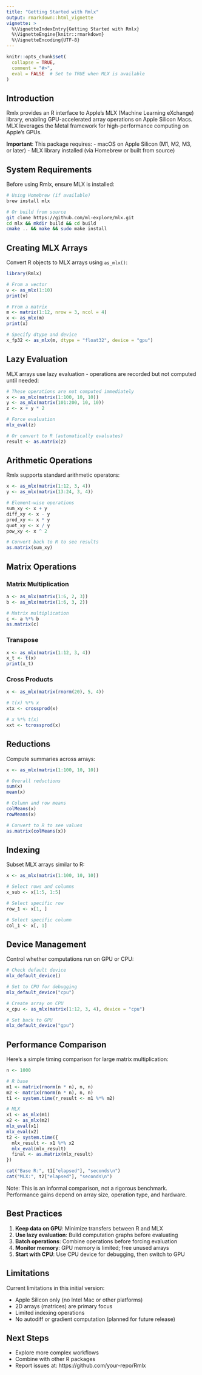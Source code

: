 ```yaml
---
title: "Getting Started with Rmlx"
output: rmarkdown::html_vignette
vignette: >
  %\VignetteIndexEntry{Getting Started with Rmlx}
  %\VignetteEngine{knitr::rmarkdown}
  %\VignetteEncoding{UTF-8}
---
```


```r
knitr::opts_chunk$set(
  collapse = TRUE,
  comment = "#>",
  eval = FALSE  # Set to TRUE when MLX is available
)
```

## Introduction

Rmlx provides an R interface to Apple's MLX (Machine Learning eXchange) library,
enabling GPU-accelerated array operations on Apple Silicon Macs. MLX leverages
the Metal framework for high-performance computing on Apple's GPUs.

**Important**: This package requires:
- macOS on Apple Silicon (M1, M2, M3, or later)
- MLX library installed (via Homebrew or built from source)

## System Requirements

Before using Rmlx, ensure MLX is installed:

```bash
# Using Homebrew (if available)
brew install mlx

# Or build from source
git clone https://github.com/ml-explore/mlx.git
cd mlx && mkdir build && cd build
cmake .. && make && sudo make install
```

## Creating MLX Arrays

Convert R objects to MLX arrays using `as_mlx()`:

```r
library(Rmlx)

# From a vector
v <- as_mlx(1:10)
print(v)

# From a matrix
m <- matrix(1:12, nrow = 3, ncol = 4)
x <- as_mlx(m)
print(x)

# Specify dtype and device
x_fp32 <- as_mlx(m, dtype = "float32", device = "gpu")
```

## Lazy Evaluation

MLX arrays use lazy evaluation - operations are recorded but not computed
until needed:

```r
# These operations are not computed immediately
x <- as_mlx(matrix(1:100, 10, 10))
y <- as_mlx(matrix(101:200, 10, 10))
z <- x + y * 2

# Force evaluation
mlx_eval(z)

# Or convert to R (automatically evaluates)
result <- as.matrix(z)
```

## Arithmetic Operations

Rmlx supports standard arithmetic operators:

```r
x <- as_mlx(matrix(1:12, 3, 4))
y <- as_mlx(matrix(13:24, 3, 4))

# Element-wise operations
sum_xy <- x + y
diff_xy <- x - y
prod_xy <- x * y
quot_xy <- x / y
pow_xy <- x ^ 2

# Convert back to R to see results
as.matrix(sum_xy)
```

## Matrix Operations

### Matrix Multiplication

```r
a <- as_mlx(matrix(1:6, 2, 3))
b <- as_mlx(matrix(1:6, 3, 2))

# Matrix multiplication
c <- a %*% b
as.matrix(c)
```

### Transpose

```r
x <- as_mlx(matrix(1:12, 3, 4))
x_t <- t(x)
print(x_t)
```

### Cross Products

```r
x <- as_mlx(matrix(rnorm(20), 5, 4))

# t(x) %*% x
xtx <- crossprod(x)

# x %*% t(x)
xxt <- tcrossprod(x)
```

## Reductions

Compute summaries across arrays:

```r
x <- as_mlx(matrix(1:100, 10, 10))

# Overall reductions
sum(x)
mean(x)

# Column and row means
colMeans(x)
rowMeans(x)

# Convert to R to see values
as.matrix(colMeans(x))
```

## Indexing

Subset MLX arrays similar to R:

```r
x <- as_mlx(matrix(1:100, 10, 10))

# Select rows and columns
x_sub <- x[1:5, 1:5]

# Select specific row
row_1 <- x[1, ]

# Select specific column
col_1 <- x[, 1]
```

## Device Management

Control whether computations run on GPU or CPU:

```r
# Check default device
mlx_default_device()

# Set to CPU for debugging
mlx_default_device("cpu")

# Create array on CPU
x_cpu <- as_mlx(matrix(1:12, 3, 4), device = "cpu")

# Set back to GPU
mlx_default_device("gpu")
```

## Performance Comparison

Here's a simple timing comparison for large matrix multiplication:

```r
n <- 1000

# R base
m1 <- matrix(rnorm(n * n), n, n)
m2 <- matrix(rnorm(n * n), n, n)
t1 <- system.time(r_result <- m1 %*% m2)

# MLX
x1 <- as_mlx(m1)
x2 <- as_mlx(m2)
mlx_eval(x1)
mlx_eval(x2)
t2 <- system.time({
  mlx_result <- x1 %*% x2
  mlx_eval(mlx_result)
  final <- as.matrix(mlx_result)
})

cat("Base R:", t1["elapsed"], "seconds\n")
cat("MLX:", t2["elapsed"], "seconds\n")
```

Note: This is an informal comparison, not a rigorous benchmark. Performance
gains depend on array size, operation type, and hardware.

## Best Practices

1. **Keep data on GPU**: Minimize transfers between R and MLX
2. **Use lazy evaluation**: Build computation graphs before evaluating
3. **Batch operations**: Combine operations before forcing evaluation
4. **Monitor memory**: GPU memory is limited; free unused arrays
5. **Start with CPU**: Use CPU device for debugging, then switch to GPU

## Limitations

Current limitations in this initial version:

- Apple Silicon only (no Intel Mac or other platforms)
- 2D arrays (matrices) are primary focus
- Limited indexing operations
- No autodiff or gradient computation (planned for future release)

## Next Steps

- Explore more complex workflows
- Combine with other R packages
- Report issues at: https://github.com/your-repo/Rmlx
